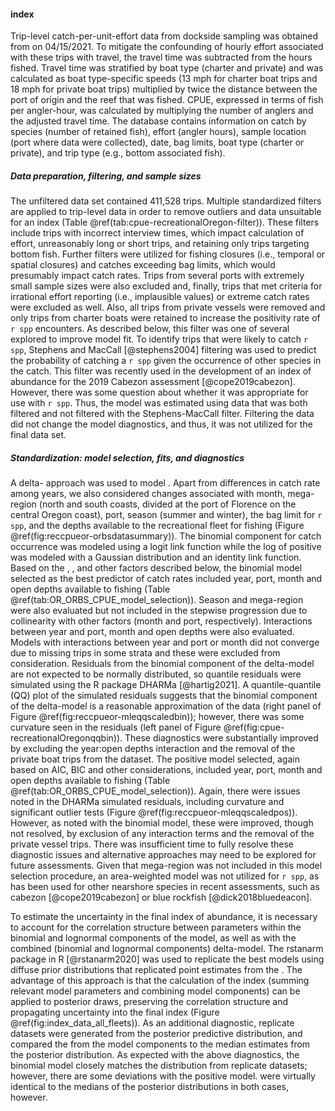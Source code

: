 #### \Glsentrylong{orbs} index

Trip-level catch-per-unit-effort data from \gls{orbs} dockside sampling was
obtained from \gls{odfw} on 04/15/2021. To mitigate the confounding of hourly
effort associated with these trips with travel, the travel time was
subtracted from the hours fished. Travel time was stratified by boat type
(charter and private) and was calculated as boat type-specific speeds (13 mph
for charter boat trips and 18 mph for private boat trips) multiplied by twice
the distance between the port of origin and the reef that was fished. CPUE,
expressed in terms of fish per angler-hour, was calculated by multiplying the
number of anglers and the adjusted travel time. The database contains
information on catch by species (number of retained fish), effort
(angler hours), sample location (port where data were collected), date, bag
limits, boat type (charter or private), and trip type (e.g., bottom
associated fish).

##### Data preparation, filtering, and sample sizes

The unfiltered data set contained 411,528 trips. Multiple standardized filters
are applied to \gls{orbs} trip-level data in order to remove outliers and
data unsuitable for an index (Table \@ref(tab:cpue-recreationalOregon-filter)).
These filters include trips with incorrect interview times, which impact
calculation of effort, unreasonably long or short trips, and retaining only
trips targeting bottom fish. Further filters were utilized for fishing closures
(i.e., temporal or spatial closures) and catches exceeding bag limits, which
would presumably impact catch rates. Trips from several ports with extremely
small sample sizes were also excluded and, finally, trips that met criteria
for irrational effort reporting (i.e., implausible values) or extreme catch
rates were excluded as well. Also, all trips from private vessels were removed
and only trips from charter boats were retained to increase the positivity
rate of `r spp` encounters.
As described below, this filter was one of several explored to
improve model fit. To identify trips that were likely to catch `r spp`,
Stephens and MacCall [@stephens2004] filtering was used to
predict the probability of catching a
`r spp` given the occurrence of other species in the catch.
This filter was recently used in the development of an
\gls{orbs} \gls{cpue} index of abundance for
the 2019 Cabezon assessment [@cope2019cabezon]. However, there was some
question about whether it was appropriate for use with `r spp`.
Thus, the model was estimated using data that was both filtered and
not filtered with the Stephens-MacCall filter.
Filtering the data did not change the model diagnostics, and thus, it
was not utilized for the final data set.

##### Standardization: model selection, fits, and diagnostics

A delta-\gls{glm} approach was used to model \gls{cpue}. Apart
from differences in catch rate among years, we also considered changes
associated with month, mega-region (north and south coasts, divided at the
port of Florence on the central Oregon coast), port, season (summer and
winter), the bag limit for `r spp`, and the depths available to the
recreational fleet for fishing (Figure \@ref(fig:reccpueor-orbsdatasummary)). The binomial
component for catch occurrence was modeled using a logit link function while
the log of positive \gls{cpue} was modeled with a Gaussian distribution and an
identity link function. Based on the \gls{aic}, \gls{bic}, and other factors described
below, the binomial model selected as the best predictor of \gls{orbs} catch
rates included year, port, month and open depths available to fishing
<!-- to do - make the table of model selection for ORBS -->
(Table \@ref(tab:OR_ORBS_CPUE_model_selection)). Season and mega-region were also
evaluated but not included in the stepwise progression due to collinearity
with other factors (month and port, respectively). Interactions between year
and port, month and open depths were also evaluated.  Models with
interactions between year and port or month did not converge due to missing
trips in some strata and these were excluded from consideration.  Residuals
from the binomial component of the delta-model are not expected to be
normally distributed, so quantile residuals were simulated using the R
package DHARMa [@hartig2021]. A quantile-quantile (QQ) plot of the simulated
residuals suggests that the binomial component of the delta-model is a
reasonable approximation of the data (right panel of Figure \@ref(fig:reccpueor-mleqqscaledbin));
however, there was some curvature seen in the residuals
(left panel of Figure \@ref(fig:cpue-recreationalOregonqqbin)).
These diagnostics were
substantially improved by excluding the year:open depths interaction and the
removal of the private boat trips from the dataset. The positive model
selected, again based on AIC, BIC and other considerations, included year,
port, month and open depths available to fishing
(Table \@ref(tab:OR_ORBS_CPUE_model_selection)).
Again, there were issues noted in
the DHARMa simulated residuals, including curvature and significant outlier
tests (Figure \@ref(fig:reccpueor-mleqqscaledpos)).
However, as noted with the binomial
model, these were improved, though not resolved, by exclusion of
any interaction terms and the removal of the private vessel trips. There was
insufficient time to fully resolve these diagnostic issues and alternative
approaches may need to be explored for future assessments. Given that
mega-region was not included in this model selection procedure, an
area-weighted model was not utilized for `r spp`, as has been used for other
nearshore species in recent assessments, such as cabezon [@cope2019cabezon]
or blue rockfish [@dick2018bluedeacon].

To estimate the uncertainty in the final index of abundance, it is necessary
to account for the correlation structure between parameters within the
binomial and lognormal components of the model, as well as with the combined
(binomial and lognormal components) delta-model.
The rstanarm package in R [@rstanarm2020]
was used to replicate the best models using diffuse prior distributions that
replicated point estimates from the \gls{mle}. The advantage of
this approach is that the calculation of the index (summing relevant model
parameters and combining model components) can be applied to posterior draws,
preserving the correlation structure and propagating uncertainty into the
final index (Figure \@ref(fig:index_data_all_fleets)). As an
additional diagnostic, replicate datasets were generated from the posterior
predictive distribution, and compared the \glspl{mle}
from the model components to the median estimates from the posterior
distribution. As expected with the above diagnostics, the binomial model
closely matches the distribution from replicate datasets; however, there are
some deviations with the positive model. \Gls{mle} were virtually identical to the
medians of the posterior distributions in both cases, however.


